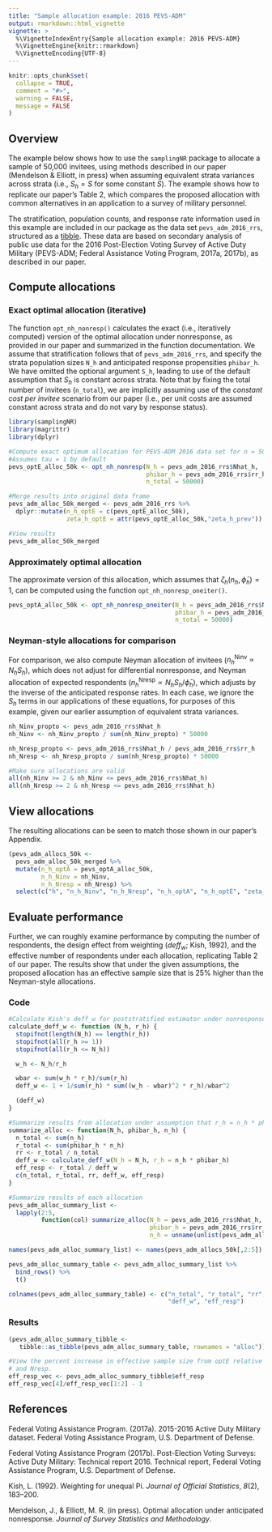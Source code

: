 ```yaml
---
title: "Sample allocation example: 2016 PEVS-ADM"
output: rmarkdown::html_vignette
vignette: >
  %\VignetteIndexEntry{Sample allocation example: 2016 PEVS-ADM}
  %\VignetteEngine{knitr::rmarkdown}
  %\VignetteEncoding{UTF-8}
---
```


```r
knitr::opts_chunk$set(
  collapse = TRUE,
  comment = "#>",
  warning = FALSE,
  message = FALSE
)
```

## Overview

The example below shows how to use the `samplingNR` package to allocate a sample of 50,000 invitees, using methods described in our paper (Mendelson & Elliott, in press) when assuming equivalent strata variances across strata (i.e., $S_h = S$ for some constant $S$). The example shows how to replicate our paper's Table 2, which compares the proposed allocation with common alternatives in an application to a survey of military personnel.

The stratification, population counts, and response rate information used in this example are included in our package as the data set `pevs_adm_2016_rrs`, structured as a [tibble](https://tibble.tidyverse.org/). These data are based on secondary analysis of public use data for the 2016 Post-Election Voting Survey of Active Duty Military (PEVS-ADM; Federal Assistance Voting Program, 2017a, 2017b), as described in our paper.

## Compute allocations

### Exact optimal allocation (iterative)

The function `opt_nh_nonresp()` calculates the exact (i.e., iteratively computed) version of the optimal allocation under nonresponse, as provided in our paper and summarized in the function documentation. We assume that stratification follows that of `pevs_adm_2016_rrs`, and specify the strata population sizes `N_h` and anticipated response propensities `phibar_h`. We have omitted the optional argument `S_h`, leading to use of the default assumption that $S_h$ is constant across strata. Note that by fixing the total number of invitees (`n_total`), we are implicitly assuming use of the *constant cost per invitee* scenario from our paper (i.e., per unit costs are assumed constant across strata and do not vary by response status).

```r
library(samplingNR)
library(magrittr)
library(dplyr)

#Compute exact optimum allocation for PEVS-ADM 2016 data set for n = 50k
#Assumes tau = 1 by default
pevs_optE_alloc_50k <- opt_nh_nonresp(N_h = pevs_adm_2016_rrs$Nhat_h,
                                      phibar_h = pevs_adm_2016_rrs$rr_h,
                                      n_total = 50000)

#Merge results into original data frame
pevs_adm_alloc_50k_merged <- pevs_adm_2016_rrs %>%
  dplyr::mutate(n_h_optE = c(pevs_optE_alloc_50k),
                zeta_h_optE = attr(pevs_optE_alloc_50k,"zeta_h_prev"))

#View results
pevs_adm_alloc_50k_merged
```

### Approximately optimal allocation

The approximate version of this allocation, which assumes that $\zeta_h(n_h,\bar{\phi}_h) = 1$, can be computed using the function `opt_nh_nonresp_oneiter()`.

```r
pevs_optA_alloc_50k <- opt_nh_nonresp_oneiter(N_h = pevs_adm_2016_rrs$Nhat_h,
                                              phibar_h = pevs_adm_2016_rrs$rr_h,
                                              n_total = 50000)
```

### Neyman-style allocations for comparison

For comparison, we also compute Neyman allocation of invitees ($n_h^{\textrm{Ninv}}\propto N_h S_h$), which does not adjust for differential nonresponse, and Neyman allocation of expected respondents ($n_h^{\textrm{Nresp}}\propto N_h S_h / \bar{\phi}_h$), which adjusts by the inverse of the anticipated response rates. In each case, we ignore the $S_h$ terms in our applications of these equations, for purposes of this example, given our earlier assumption of equivalent strata variances.

```r
nh_Ninv_propto <- pevs_adm_2016_rrs$Nhat_h
nh_Ninv <- nh_Ninv_propto / sum(nh_Ninv_propto) * 50000

nh_Nresp_propto <- pevs_adm_2016_rrs$Nhat_h / pevs_adm_2016_rrs$rr_h
nh_Nresp <- nh_Nresp_propto / sum(nh_Nresp_propto) * 50000

#Make sure allocations are valid
all(nh_Ninv >= 2 & nh_Ninv <= pevs_adm_2016_rrs$Nhat_h)
all(nh_Nresp >= 2 & nh_Nresp <= pevs_adm_2016_rrs$Nhat_h)
```

## View allocations

The resulting allocations can be seen to match those shown in our paper's Appendix.

```r
(pevs_adm_allocs_50k <- 
  pevs_adm_alloc_50k_merged %>%
  mutate(n_h_optA = pevs_optA_alloc_50k,
         n_h_Ninv = nh_Ninv,
         n_h_Nresp = nh_Nresp) %>%
  select(c("h", "n_h_Ninv", "n_h_Nresp", "n_h_optA", "n_h_optE", "zeta_h_optE")))
```

## Evaluate performance

Further, we can roughly examine performance by computing the number of respondents, the design effect from weighting ($deff_w$; Kish, 1992), and the effective number of respondents under each allocation, replicating Table 2 of our paper. The results show that under the given assumptions, the proposed allocation has an effective sample size that is 25% higher than the Neyman-style allocations.

### Code

```r
#Calculate Kish's deff_w for poststratified estimator under nonresponse
calculate_deff_w <- function (N_h, r_h) {
  stopifnot(length(N_h) == length(r_h))
  stopifnot(all(r_h >= 1))
  stopifnot(all(r_h <= N_h))

  w_h <- N_h/r_h

  wbar <- sum(w_h * r_h)/sum(r_h)
  deff_w <- 1 + 1/sum(r_h) * sum((w_h - wbar)^2 * r_h)/wbar^2

  (deff_w)
}

#Summarize results from allocation under assumption that r_h = n_h * phibar_h
summarize_alloc <- function(N_h, phibar_h, n_h) {
  n_total <- sum(n_h)
  r_total <- sum(phibar_h * n_h)
  rr <- r_total / n_total
  deff_w <- calculate_deff_w(N_h = N_h, r_h = n_h * phibar_h)
  eff_resp <- r_total / deff_w
  c(n_total, r_total, rr, deff_w, eff_resp)
}

#Summarize results of each allocation
pevs_adm_alloc_summary_list <-
  lapply(2:5,
         function(col) summarize_alloc(N_h = pevs_adm_2016_rrs$Nhat_h,
                                       phibar_h = pevs_adm_2016_rrs$rr_h,
                                       n_h = unname(unlist(pevs_adm_allocs_50k[,col]))))

names(pevs_adm_alloc_summary_list) <- names(pevs_adm_allocs_50k[,2:5])

pevs_adm_alloc_summary_table <- pevs_adm_alloc_summary_list %>%
  bind_rows() %>%
  t()

colnames(pevs_adm_alloc_summary_table) <- c("n_total", "r_total", "rr", 
                                            "deff_w", "eff_resp")

```

### Results

```r
(pevs_adm_alloc_summary_tibble <- 
   tibble::as_tibble(pevs_adm_alloc_summary_table, rownames = "alloc"))

#View the percent increase in effective sample size from optE relative to Ninv 
# and Nresp.
eff_resp_vec <- pevs_adm_alloc_summary_tibble$eff_resp
eff_resp_vec[4]/eff_resp_vec[1:2] - 1
```

## References

Federal Voting Assistance Program. (2017a). 2015-2016 Active Duty Military dataset. Federal Voting Assistance Program, U.S. Department of Defense.

Federal Voting Assistance Program (2017b). Post-Election Voting Surveys: Active Duty Military: Technical report 2016. Technical report, Federal Voting Assistance Program, U.S. Department of Defense.

Kish, L. (1992). Weighting for unequal Pi. *Journal of Official Statistics*, *8*(2), 183--200.

Mendelson, J., & Elliott, M. R. (in press). Optimal allocation under anticipated nonresponse. *Journal of Survey Statistics and Methodology*.
